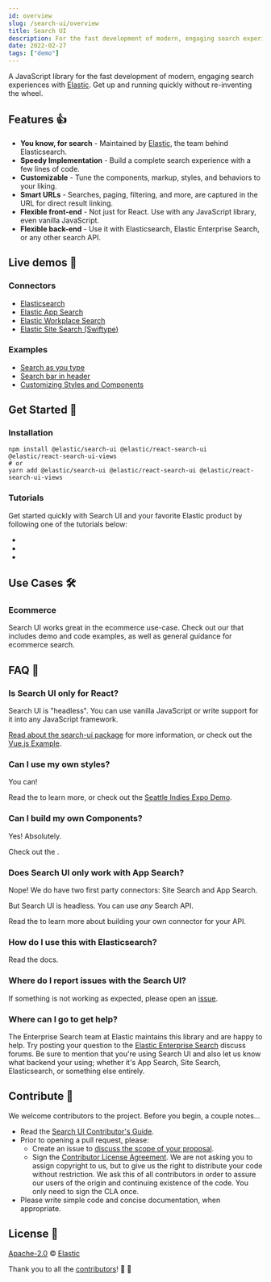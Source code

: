```yaml
---
id: overview
slug: /search-ui/overview
title: Search UI
description: For the fast development of modern, engaging search experiences. 🎉
date: 2022-02-27
tags: ["demo"]
---
```


A JavaScript library for the fast development of modern, engaging search experiences with [Elastic](https://www.elastic.co/). Get up and running quickly without re-inventing the wheel.

## Features 👍

- **You know, for search** - Maintained by [Elastic](https://elastic.co), the team behind Elasticsearch.
- **Speedy Implementation** - Build a complete search experience with a few lines of code.
- **Customizable** - Tune the components, markup, styles, and behaviors to your liking.
- **Smart URLs** - Searches, paging, filtering, and more, are captured in the URL for direct result linking.
- **Flexible front-end** - Not just for React. Use with any JavaScript library, even vanilla JavaScript.
- **Flexible back-end** - Use it with Elasticsearch, Elastic Enterprise Search, or any other search API.

## Live demos 👀

### Connectors

- [Elasticsearch](https://codesandbox.io/s/github/elastic/search-ui/tree/main/examples/sandbox?from-embed=&initialpath=/elasticsearch&file=/src/pages/elasticsearch/index.js)
- [Elastic App Search](https://codesandbox.io/s/github/elastic/search-ui/tree/main/examples/sandbox?from-embed=&initialpath=/app-search&file=/src/pages/app-search/index.js)
- [Elastic Workplace Search](https://codesandbox.io/s/github/elastic/search-ui/tree/main/examples/sandbox?from-embed=&initialpath=/workplace-search&file=/src/pages/workplace-search/index.js)
- [Elastic Site Search (Swiftype)](https://codesandbox.io/s/github/elastic/search-ui/tree/main/examples/sandbox?from-embed=&initialpath=/site-search&file=/src/pages/site-search/index.js)

### Examples

- [Search as you type](https://codesandbox.io/s/github/elastic/search-ui/tree/main/examples/sandbox?from-embed=&initialpath=/search-as-you-type&file=/src/pages/search-as-you-type/index.js)
- [Search bar in header](https://codesandbox.io/s/github/elastic/search-ui/tree/main/examples/sandbox?from-embed=&initialpath=/search-bar-in-header&file=/src/pages/search-bar-in-header/index.js)
- [Customizing Styles and Components](https://codesandbox.io/s/github/elastic/search-ui/tree/main/examples/sandbox?from-embed=&initialpath=/customizing-styles-and-html&file=/src/pages/customizing-styles-and-html/index.js)

## Get Started 🌟

### Installation

```
npm install @elastic/search-ui @elastic/react-search-ui @elastic/react-search-ui-views
# or
yarn add @elastic/search-ui @elastic/react-search-ui @elastic/react-search-ui-views
```

### Tutorials

Get started quickly with Search UI and your favorite Elastic product by following one of the tutorials below:

- <DocLink id="tutorials-elasticsearch" text="Elasticsearch" />
- <DocLink id="tutorials-app-search" text="Elastic App Search" />
- <DocLink id="tutorials-workplace-search" text="Elastic Workplace Search" />

## Use Cases 🛠️

### Ecommerce

Search UI works great in the ecommerce use-case. Check out our <DocLink id="solutions-ecommerce" text="ecommerce guide" /> that includes demo and code examples, as well as general guidance for ecommerce search.

## FAQ 🔮

### Is Search UI only for React?

Search UI is "headless". You can use vanilla JavaScript or write support for it into any JavaScript framework.

[Read about the search-ui package](https://github.com/elastic/search-ui/tree/main/packages/search-ui) for more information, or check out the [Vue.js Example](https://github.com/elastic/vue-search-ui-demo).

### Can I use my own styles?

You can!

Read the <DocLink id="guides-customizing-styles-and-html" text="Custom Styles and Layout Guide" /> to learn more, or check out the [Seattle Indies Expo Demo](https://github.com/elastic/seattle-indies-expo-search).

### Can I build my own Components?

Yes! Absolutely.

Check out the <DocLink id="guides-creating-your-own-components" text="Build Your Own Component Guide" />.

### Does Search UI only work with App Search?

Nope! We do have two first party connectors: Site Search and App Search.

But Search UI is headless. You can use _any_ Search API.

Read the <DocLink id="guides-building-a-custom-connector" /> to learn more about building your own connector for your API.

### How do I use this with Elasticsearch?

Read the <DocLink id="api-connectors-elasticsearch" text="Elasticsearch Connector" /> docs.

### Where do I report issues with the Search UI?

If something is not working as expected, please open an [issue](https://github.com/elastic/search-ui/issues/new).

### Where can I go to get help?

The Enterprise Search team at Elastic maintains this library and are happy to help. Try posting your question to the [Elastic Enterprise Search](https://discuss.elastic.co/c/enterprise-search/84) discuss forums. Be sure to mention that you're using Search UI and also let us know what backend your using; whether it's App Search, Site Search, Elasticsearch, or something else entirely.

## Contribute 🚀

We welcome contributors to the project. Before you begin, a couple notes...

- Read the [Search UI Contributor's Guide](https://github.com/elastic/search-ui/blob/main/CONTRIBUTING.md).
- Prior to opening a pull request, please:
  - Create an issue to [discuss the scope of your proposal](https://github.com/elastic/search-ui/issues).
  - Sign the [Contributor License Agreement](https://www.elastic.co/contributor-agreement/). We are not asking you to assign copyright to us, but to give us the right to distribute your code without restriction. We ask this of all contributors in order to assure our users of the origin and continuing existence of the code. You only need to sign the CLA once.
- Please write simple code and concise documentation, when appropriate.

## License 📗

[Apache-2.0](https://github.com/elastic/search-ui/blob/main/LICENSE.txt) © [Elastic](https://github.com/elastic)

Thank you to all the [contributors](https://github.com/elastic/search-ui/graphs/contributors)! 🙏 🙏
